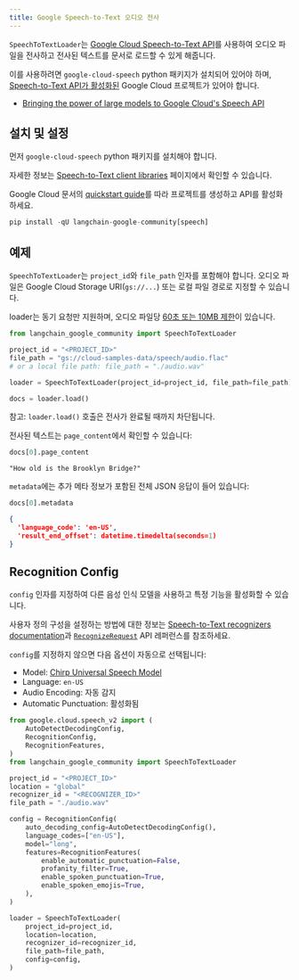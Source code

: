 ```yaml
---
title: Google Speech-to-Text 오디오 전사
---
```


`SpeechToTextLoader`는 [Google Cloud Speech-to-Text API](https://cloud.google.com/speech-to-text)를 사용하여 오디오 파일을 전사하고 전사된 텍스트를 문서로 로드할 수 있게 해줍니다.

이를 사용하려면 `google-cloud-speech` python 패키지가 설치되어 있어야 하며, [Speech-to-Text API가 활성화된](https://cloud.google.com/speech-to-text/v2/docs/transcribe-client-libraries#before_you_begin) Google Cloud 프로젝트가 있어야 합니다.

- [Bringing the power of large models to Google Cloud's Speech API](https://cloud.google.com/blog/products/ai-machine-learning/bringing-power-large-models-google-clouds-speech-api)

## 설치 및 설정

먼저 `google-cloud-speech` python 패키지를 설치해야 합니다.

자세한 정보는 [Speech-to-Text client libraries](https://cloud.google.com/speech-to-text/v2/docs/libraries) 페이지에서 확인할 수 있습니다.

Google Cloud 문서의 [quickstart guide](https://cloud.google.com/speech-to-text/v2/docs/sync-recognize)를 따라 프로젝트를 생성하고 API를 활성화하세요.

```python
pip install -qU langchain-google-community[speech]
```

## 예제

`SpeechToTextLoader`는 `project_id`와 `file_path` 인자를 포함해야 합니다. 오디오 파일은 Google Cloud Storage URI(`gs://...`) 또는 로컬 파일 경로로 지정할 수 있습니다.

loader는 동기 요청만 지원하며, 오디오 파일당 [60초 또는 10MB 제한](https://cloud.google.com/speech-to-text/v2/docs/sync-recognize#:~:text=60%20seconds%20and/or%2010%20MB)이 있습니다.

```python
from langchain_google_community import SpeechToTextLoader

project_id = "<PROJECT_ID>"
file_path = "gs://cloud-samples-data/speech/audio.flac"
# or a local file path: file_path = "./audio.wav"

loader = SpeechToTextLoader(project_id=project_id, file_path=file_path)

docs = loader.load()
```

참고: `loader.load()` 호출은 전사가 완료될 때까지 차단됩니다.

전사된 텍스트는 `page_content`에서 확인할 수 있습니다:

```python
docs[0].page_content
```

```
"How old is the Brooklyn Bridge?"
```

`metadata`에는 추가 메타 정보가 포함된 전체 JSON 응답이 들어 있습니다:

```python
docs[0].metadata
```

```json
{
  'language_code': 'en-US',
  'result_end_offset': datetime.timedelta(seconds=1)
}
```

## Recognition Config

`config` 인자를 지정하여 다른 음성 인식 모델을 사용하고 특정 기능을 활성화할 수 있습니다.

사용자 정의 구성을 설정하는 방법에 대한 정보는 [Speech-to-Text recognizers documentation](https://cloud.google.com/speech-to-text/v2/docs/recognizers)과 [`RecognizeRequest`](https://cloud.google.com/python/docs/reference/speech/latest/google.cloud.speech_v2.types.RecognizeRequest) API 레퍼런스를 참조하세요.

`config`를 지정하지 않으면 다음 옵션이 자동으로 선택됩니다:

- Model: [Chirp Universal Speech Model](https://cloud.google.com/speech-to-text/v2/docs/chirp-model)
- Language: `en-US`
- Audio Encoding: 자동 감지
- Automatic Punctuation: 활성화됨

```python
from google.cloud.speech_v2 import (
    AutoDetectDecodingConfig,
    RecognitionConfig,
    RecognitionFeatures,
)
from langchain_google_community import SpeechToTextLoader

project_id = "<PROJECT_ID>"
location = "global"
recognizer_id = "<RECOGNIZER_ID>"
file_path = "./audio.wav"

config = RecognitionConfig(
    auto_decoding_config=AutoDetectDecodingConfig(),
    language_codes=["en-US"],
    model="long",
    features=RecognitionFeatures(
        enable_automatic_punctuation=False,
        profanity_filter=True,
        enable_spoken_punctuation=True,
        enable_spoken_emojis=True,
    ),
)

loader = SpeechToTextLoader(
    project_id=project_id,
    location=location,
    recognizer_id=recognizer_id,
    file_path=file_path,
    config=config,
)
```